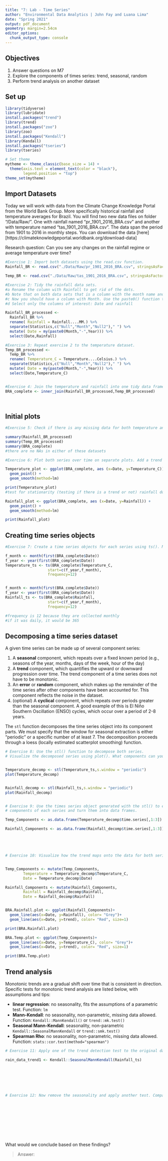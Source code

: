 ```yaml
---
title: "7: Lab - Time Series"
author: "Environmental Data Analytics | John Fay and Luana Lima"
date: "Spring 2021"
output: pdf_document
geometry: margin=2.54cm
editor_options: 
  chunk_output_type: console
---
```


## Objectives
1. Answer questions on M7
2. Explore the components of times series: trend, seasonal, random
3. Perform trend analysis on another dataset

## Set up

```r

library(tidyverse)
library(lubridate)
install.packages("trend")
library(trend)
install.packages("zoo")
library(zoo)
install.packages("Kendall")
library(Kendall)
install.packages("tseries")
library(tseries)

# Set theme
mytheme <- theme_classic(base_size = 14) +
  theme(axis.text = element_text(color = "black"), 
        legend.position = "top")
theme_set(mytheme)
```

## Import Datasets

Today we will work with data from the Climate Change Knowledge Portal from the World Bank Group. More specifically historical rainfall and temperature averages for Brazil. You will find two new data files on folder "/Data/Raw/". One with rainfall named "pr_1901_2016_BRA.csv" and another with temperature named "tas_1901_2016_BRA.csv". The data span the period from 1901 to 2016 in monthly steps. You can download the data [here][https://climateknowledgeportal.worldbank.org/download-data]

Research question: Can you see any changes on the rainfall regime or average temperature over time?

```r
#Exercise 1: Import both datasets using the read.csv function.
Rainfall_BR <- read.csv("./Data/Raw/pr_1901_2016_BRA.csv", stringsAsFactors = TRUE)

Temp_BR <- read.csv("./Data/Raw/tas_1901_2016_BRA.csv", stringsAsFactors = TRUE)

#Exercise 2: Tidy the rainfall data sets.
#a Rename the column with Rainfall to get rid of the dots.
#b Note that on both data sets that is a column with the month name and average. Convert it to a Month column by separating the string, i.e., month in one column and the word "Average" on another. Hint: use the separate() function in the pipe.
#c Now you should have a column with Month. Use the paste0() function to paste month and year together and create a date object.
#d Select only the columns of interest: Date and rainfall

Rainfall_BR_processed <-
  Rainfall_BR %>% 
  rename( Rainfall = Rainfall....MM.) %>% 
  separate(Statistics,c("Null","Month","Null2")," ") %>% 
  mutate( Date = my(paste0(Month,"-",Year))) %>% 
  select(Date,Rainfall)

#Exercise 3: Repeat exercise 2 to the temperature dataset.
Temp_BR_processed <-
  Temp_BR %>% 
  rename( Temperature_C = Temperature....Celsius.) %>% 
  separate(Statistics,c("Null","Month","Null2")," ") %>% 
  mutate( Date = my(paste0(Month,"-",Year))) %>% 
  select(Date,Temperature_C)  


#Exercise 4: Join the temperature and rainfall into one tidy data frame with 3 columns: Date, Rainfall and Temperature.
BRA_complete <- inner_join(Rainfall_BR_processed,Temp_BR_processed)
  
           
```


## Initial plots

```r

#Exercise 5: Check if there is any missing data for both temperature and rainfall series.

summary(Rainfall_BR_processed)
summary(Temp_BR_processed)
summary(BRA_complete)
#there are no NAs in either of these datasets

#Exercise 6: Plot both series over time on separate plots. Add a trend line using geom_smooth(). Can you say something about the trend just by visualizing the data?

Temperature_plot <- ggplot(BRA_complete, aes (x=Date, y=Temperature_C)) +
  geom_point() +
  geom_smooth(method=lm)

print(Temperature_plot)
#test for stationarity (testing if there is a trend or not) rainfall doesnt have much of a trend... mostly flat

Rainfall_plot <- ggplot(BRA_complete, aes (x=Date, y=Rainfall)) +
  geom_point() +
  geom_smooth(method=lm)

print(Rainfall_plot)

```

## Creating time series objects

```r
#Exercise 7: Create a time series objects for each series using ts(). Make sure you specify the starting point and frequency.

f_month <- month(first(BRA_complete$Date))
f_year <- year(first(BRA_complete$Date))
Temperature_ts <- ts(BRA_complete$Temperature_C,
                   start=c(f_year,f_month),
                   frequency=12) 


f_month <- month(first(BRA_complete$Date))
f_year <- year(first(BRA_complete$Date))
Rainfall_ts <- ts(BRA_complete$Rainfall,
                   start=c(f_year,f_month),
                   frequency=12) 

#frequency is 12 because they are collected monthly
#if it was daily, it would be 365
```


## Decomposing a time series dataset

A given time series can be made up of several component series: 

1. A **seasonal** component, which repeats over a fixed known period (e.g., seasons of the year, months, days of the week, hour of the day)
2. A **trend** component, which quantifies the upward or downward progression over time. The trend component of a time series does not have to be monotonic.
3. An **error** or **random** component, which makes up the remainder of the time series after other components have been accounted for. This component reflects the noise in the dataset. 
4. (optional) A **cyclical** component, which repeats over periods greater than the seasonal component. A good example of this is El Niño Southern Oscillation (ENSO) cycles, which occur over a period of 2-8 years.


The `stl` function decomposes the time series object into its component parts. We must specify that the window for seasonal extraction is either "periodic" or a specific number of at least 7. The decomposition proceeds through a loess (locally estimated scatterplot smoothing) function.

```r

# Exercise 8: Use the stl() function to decompose both series. 
# Visualize the decomposed series using plot(). What components can you identify?


Temperature_decomp <- stl(Temperature_ts,s.window = "periodic")
plot(Temperature_decomp)


Rainfall_decomp <- stl(Rainfall_ts,s.window = "periodic")
plot(Rainfall_decomp)


# Exercise 9: Use the times series object generated with the stl() to extract the 
# components of each series and turn them into data frames.

Temp_Components <- as.data.frame(Temperature_decomp$time.series[,1:3])

Rainfall_Components <- as.data.frame(Rainfall_decomp$time.series[,1:3])





# Exercise 10: Visualize how the trend maps onto the data for both series


Temp_Components <- mutate(Temp_Components,
        Temperature = Temperature_decomp$Temperature_C,     
        Date = Temperature_decomp$Date)

Rainfall_Components <- mutate(Rainfall_Components,
        Rainfall = Rainfall_decomp$Rainfall,     
        Date = Rainfall_decomp$Rainfall)


BRA.Rainfall.plot <- ggplot(Rainfall_Components)+
  geom_line(aes(x=Date, y=Rainfall), color= "Grey")+
  geom_line(aes(x=Date, y=trend), color= "Red", size=1)

print(BRA.Rainfall.plot)

BRA.Temp.plot <- ggplot(Temp_Components)+
  geom_line(aes(x=Date, y=Temperature_C), color= "Grey")+
  geom_line(aes(x=Date, y=trend), color= "Red", size=1)

print(BRA.Temp.plot)


```


## Trend analysis

Monotonic trends are a gradual shift over time that is consistent in direction. Specific tests for monotonic trend analysis are listed below, with assumptions and tips: 

* **linear regression**: no seasonality, fits the assumptions of a parametric test. Function: `lm`
* **Mann-Kendall**: no seasonality, non-parametric, missing data allowed. Function: `Kendall::MannKendall()` or `trend::mk.test()`
* **Seasonal Mann-Kendall**: seasonality, non-parametric `Kendall::SeasonalMannKendall` or `trend::smk.test()`
* **Spearman Rho**: no seasonality, non-parametric, missing data allowed. Function: `stats::cor.test(method="spearman")`


```r

# Exercise 11: Apply one of the trend detection test to the original data set. Remember that the data has seasonal component, which test can be applied in this case?

rain_data_trend1 <- Kendall::SeasonalMannKendall(Rainfall_ts)







# Exercise 12: Now remove the seasonality and apply another test. Compare the results with what you obtained on Exercise 9.











```

What would we conclude based on these findings? 

> Answer:


